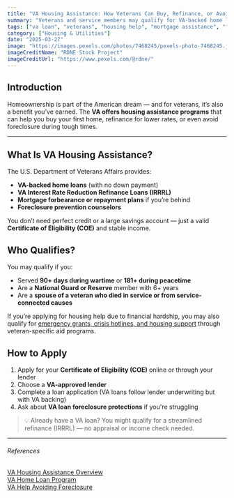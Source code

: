 ```yaml
---
title: "VA Housing Assistance: How Veterans Can Buy, Refinance, or Avoid Foreclosure"
summary: "Veterans and service members may qualify for VA-backed home loans, refinancing, and even help avoiding foreclosure. Here's how to apply for housing help through the U.S. Department of Veterans Affairs."
tags: ["va loan", "veterans", "housing help", "mortgage assistance", "foreclosure"]
category: ["Housing & Utilities"]
date: "2025-03-27"
image: "https://images.pexels.com/photos/7468245/pexels-photo-7468245.jpeg"
imageCreditName: "RDNE Stock Project"
imageCreditUrl: "https://www.pexels.com/@rdne/"
---
```


## Introduction

Homeownership is part of the American dream — and for veterans, it’s also a benefit you’ve earned. The **VA offers housing assistance programs** that can help you buy your first home, refinance for lower rates, or even avoid foreclosure during tough times.

<BenefitsCtaBanner />

***

## What Is VA Housing Assistance?

The U.S. Department of Veterans Affairs provides:

- **VA-backed home loans** (with no down payment)
- **VA Interest Rate Reduction Refinance Loans (IRRRL)**
- **Mortgage forbearance or repayment plans** if you’re behind
- **Foreclosure prevention counselors**

You don’t need perfect credit or a large savings account — just a valid **Certificate of Eligibility (COE)** and stable income.

## Who Qualifies?

You may qualify if you:

- Served **90+ days during wartime** or **181+ during peacetime**
- Are a **National Guard or Reserve** member with 6+ years
- Are a **spouse of a veteran who died in service or from service-connected causes**

If you’re applying for housing help due to financial hardship, you may also qualify for [emergency grants, crisis hotlines, and housing support](./veteran-crisis-support-free-hotlines-grants-and-emergency-help) through veteran-specific aid programs.

## How to Apply

1. Apply for your **Certificate of Eligibility (COE)** online or through your lender
2. Choose a **VA-approved lender**
3. Complete a loan application (VA loans follow lender underwriting but with VA backing)
4. Ask about **VA loan foreclosure protections** if you're struggling

> 💡 Already have a VA loan? You might qualify for a streamlined refinance (IRRRL) — no appraisal or income check needed.

***

###### References

<div className="references">
<a href="https://www.va.gov/housing-assistance/" target="_blank" rel="noopener noreferrer">VA Housing Assistance Overview</a><br />
<a href="https://www.va.gov/housing-assistance/home-loans/" target="_blank" rel="noopener noreferrer">VA Home Loan Program</a><br />
<a href="https://www.va.gov/housing-assistance/home-loans/trouble-making-payments/" target="_blank" rel="noopener noreferrer">VA Help Avoiding Foreclosure</a>
</div>